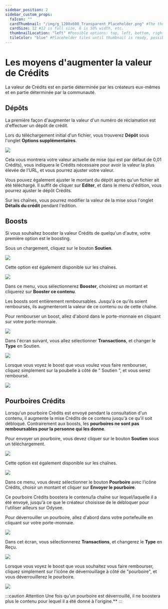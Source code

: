 ---
sidebar_position: 2
sidebar_custom_props:
  faIcon: ""
  cardThumbnail: "/img/g_1200x600_Transparent_Placeholder.png" #The thumbnail on the category card.
  cardSize: 12 #12 is full size, 6 is 50% width, etc.
  thumbnailLocation: "left" #Possible options: top, left, bottom, right, none
  tileColor: "blue" #Placeholder tiles until thumbnail is ready, possible options: blue, cream, darkpurple, lightpurple, mauve, orange, pink, none
---

# Les moyens d'augmenter la valeur de Crédits

La valeur de Crédits est en partie déterminée par les créateurs eux-mêmes et en partie déterminée par la communauté.

## Dépôts

La première façon d'augmenter la valeur d'un numéro de réclamation est d'effectuer un dépôt de crédit.

Lors du téléchargement initial d'un fichier, vous trouverez **Dépôt** sous l'onglet **Options supplémentaires**.

<Image src="/img/fr/augmentervaleurlbc1.png" />

Cela vous montrera votre valeur actuelle de mise (qui est par défaut de 0,01 Crédits), vous indiquera le Crédits nécessaire pour avoir la valeur la plus élevée de l'URL, et vous pourrez ajuster votre valeur.

Vous pouvez également ajuster le montant du dépôt après qu'un fichier ait été téléchargé. Il suffit de cliquer sur **Editer**, et dans le menu d'édition, vous pourrez ajuster le dépôt Crédits.

Sur les chaînes, vous pourrez modifier la valeur de la mise sous l'onglet **Détails du crédit** pendant l'édition.

## Boosts

Si vous souhaitez booster la valeur Crédits de quelqu'un d'autre, votre première option est le boosting.

Sous un chargement, cliquez sur le bouton **Soutien**.

<Image src="/img/fr/Soutien1.png" />

Cette option est également disponible sur les chaînes.

<Image src="/img/fr/soutien2.png" />

Dans ce menu, vous sélectionnerez **Booster**, choisirez un montant et cliquerez sur **Booster ce contenu**.

Les boosts sont entièrement remboursables. Jusqu'à ce qu'ils soient remboursés, ils augmenteront la valeur de ce contenu ou de cette chaîne.

Pour rembourser un boost, allez d'abord dans le porte-monnaie en cliquant sur votre <PrimaryOdyseeButton url="https://odysee.com/$/wallet"><OdyseeIcon type="credits"/>porte-monnaie</PrimaryOdyseeButton>.

<Image src="/img/fr/Ajouteruncomptebancaire01.png" />

Dans l'écran suivant, vous allez sélectionner **Transactions**, et changer le **Type** en Soutien.

<Image src="/img/fr/augmentervaleurlbc2.png" />

Lorsque vous voyez le boost que vous voulez vous faire rembourser, cliquez simplement sur la poubelle à côté de " Soutien ", et vous serez remboursé.

<Image src="/img/fr/augmentervaleurlbc3.png" />

## Pourboires Crédits

Lorsqu'un pourboire Crédits est envoyé pendant la consultation d'un contenu, il augmente la mise Crédits de ce contenu jusqu'à ce qu'il soit débloqué. Contrairement aux boosts, les **pourboires ne sont pas remboursables pour la personne qui les donne**.

Pour envoyer un pourboire, vous devez cliquer sur le bouton **Soutien** sous un téléchargement.

<Image src="/img/fr/Soutien1.png" />

Cette option est également disponible sur les chaînes.

<Image src="/img/fr/soutien2.png" />

Dans ce menu, vous devez sélectionner le bouton **Pourboire** avec l'icône Crédits, choisir un montant et cliquer sur **Envoyer le pourboire**.

Ce pourboire Crédits boostera le contenu/la chaîne sur lequel/laquelle il a été envoyé, jusqu'à ce que le créateur choisisse de le débloquer pour l'utiliser ailleurs sur Odysee.

Pour déverrouiller un pourboire, allez d'abord dans votre portefeuille en cliquant sur votre <PrimaryOdyseeButton url="https://odysee.com/$/wallet"><OdyseeIcon type="credits"/>porte-monnaie</PrimaryOdyseeButton>.

<Image src="/img/fr/Ajouteruncomptebancaire01.png" />

Dans cet écran, vous sélectionnerez **Transactions**, et changerez le **Type** en Reçu.

<Image src="/img/fr/ObtenirplusdeLBC1.png" />

Lorsque vous voyez le boost que vous souhaitez vous faire rembourser, cliquez simplement sur l'icône de déverrouillage à côté de "pourboire", et vous déverrouillerez le pourboire.

<Image src="/img/fr/ObtenirplusdeLBC2.png" />

:::caution Attention 
Une fois qu'un pourboire est déverrouillé, il ne boostera plus le contenu pour lequel il a été donné à l'origine.**
:::